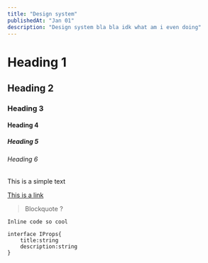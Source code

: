 ```yaml
---
title: "Design system"
publishedAt: "Jan 01"
description: "Design system bla bla idk what am i even doing"
---
```


# Heading 1

## Heading 2

### Heading 3

#### Heading 4

##### Heading 5

###### Heading 6

This is a simple text

[This is a link](https://github.com/mariusflorescu)

> Blockquote ?

`Inline code so cool`

```
interface IProps{
    title:string
    description:string
}
```
